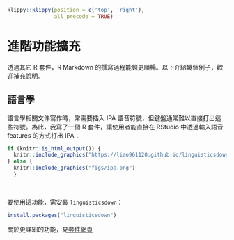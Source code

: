 ```r
klippy::klippy(position = c('top', 'right'),
               all_precode = TRUE)
```

# 進階功能擴充 {#add-on}

透過其它 R 套件，R Markdown 的撰寫過程能夠更順暢。以下介紹幾個例子，歡迎補充說明。


## 語言學 {#ling}

語言學相關文件寫作時，常需要插入 IPA 語音符號，但鍵盤通常難以直接打出這些符號。為此，我寫了一個 R 套件，讓使用者能直接在 RStudio 中透過輸入語音 features 的方式打出 IPA：

```r
if (knitr::is_html_output()) {
  knitr::include_graphics("https://liao961120.github.io/linguisticsdown/man/figs/features.gif")
} else {
  knitr::include_graphics("figs/ipa.png")
  }
```
<br>

要使用這功能，需安裝 `linguisticsdown`：
```r
install.packages("linguisticsdown")
```

關於更詳細的功能，見[套件網頁](https://liao961120.github.io/linguisticsdown/)
